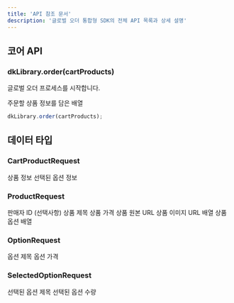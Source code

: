 ```yaml
---
title: 'API 참조 문서'
description: '글로벌 오더 통합형 SDK의 전체 API 목록과 상세 설명'
---
```


## 코어 API

### dkLibrary.order(cartProducts)

글로벌 오더 프로세스를 시작합니다.

<ParamField path="cartProducts" type="CartProductRequest[]" required>
  주문할 상품 정보를 담은 배열
</ParamField>

```javascript
dkLibrary.order(cartProducts);
```

## 데이터 타입

### CartProductRequest

<ResponseField name="productRequest" type="ProductRequest" required>
  상품 정보
</ResponseField>

<ResponseField name="selectedOptions" type="SelectedOptionRequest[]" required>
  선택된 옵션 정보
</ResponseField>

### ProductRequest

<ResponseField name="sellerId" type="number">
  판매자 ID (선택사항)
</ResponseField>

<ResponseField name="title" type="string" required>
  상품 제목
</ResponseField>

<ResponseField name="price" type="number" required>
  상품 가격
</ResponseField>

<ResponseField name="originUrl" type="string" required>
  상품 원본 URL
</ResponseField>

<ResponseField name="images" type="string[]" required>
  상품 이미지 URL 배열
</ResponseField>

<ResponseField name="options" type="OptionRequest[]" required>
  상품 옵션 배열
</ResponseField>

### OptionRequest

<ResponseField name="title" type="string" required>
  옵션 제목
</ResponseField>

<ResponseField name="price" type="number" required>
  옵션 가격
</ResponseField>

### SelectedOptionRequest

<ResponseField name="title" type="string" required>
  선택된 옵션 제목
</ResponseField>

<ResponseField name="quantity" type="number" required>
  선택된 옵션 수량
</ResponseField>
